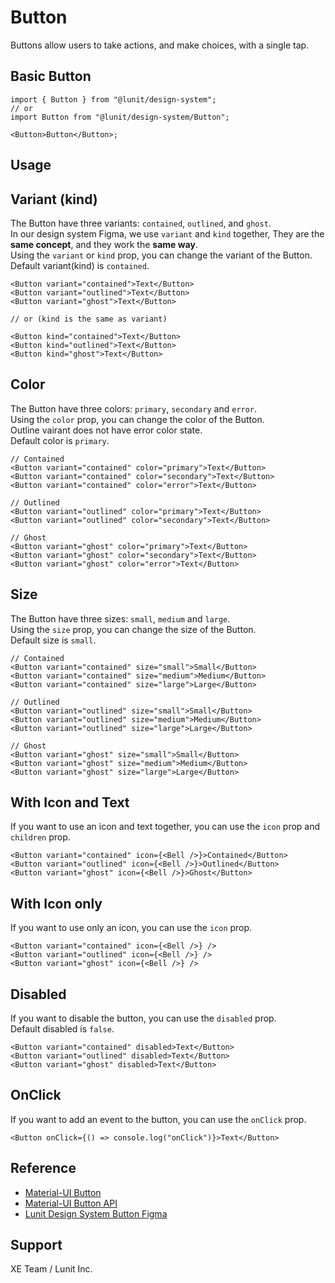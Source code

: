

<Meta name="Button Docs" of={ButtonStories} />

# Button

Buttons allow users to take actions, and make choices, with a single tap.

## Basic Button

```tsx
import { Button } from "@lunit/design-system";
// or
import Button from "@lunit/design-system/Button";

<Button>Button</Button>;
```

## Usage

<Canvas of={ButtonStories.BasicButton} sourceState="none" />

<Controls />

## Variant (kind)

The Button have three variants: `contained`, `outlined`, and `ghost`.<br />
In our design system Figma, we use `variant` and `kind` together, They are the **same concept**, and they work the **same way**.<br />
Using the `variant` or `kind` prop, you can change the variant of the Button.<br />
Default variant(kind) is `contained`.

<Canvas
  of={ButtonKindStories.Kind}
  meta={ButtonKindStories}
  sourceState="none"
/>

```tsx
<Button variant="contained">Text</Button>
<Button variant="outlined">Text</Button>
<Button variant="ghost">Text</Button>

// or (kind is the same as variant)

<Button kind="contained">Text</Button>
<Button kind="outlined">Text</Button>
<Button kind="ghost">Text</Button>
```

## Color

The Button have three colors: `primary`, `secondary` and `error`.<br />
Using the `color` prop, you can change the color of the Button.<br />
Outline vairant does not have error color state.<br />
Default color is `primary`.

<Canvas
  of={ButtonColorStories.Color}
  meta={ButtonColorStories}
  sourceState="none"
/>

```tsx
// Contained
<Button variant="contained" color="primary">Text</Button>
<Button variant="contained" color="secondary">Text</Button>
<Button variant="contained" color="error">Text</Button>

// Outlined
<Button variant="outlined" color="primary">Text</Button>
<Button variant="outlined" color="secondary">Text</Button>

// Ghost
<Button variant="ghost" color="primary">Text</Button>
<Button variant="ghost" color="secondary">Text</Button>
<Button variant="ghost" color="error">Text</Button>
```

## Size

The Button have three sizes: `small`, `medium` and `large`.<br />
Using the `size` prop, you can change the size of the Button.<br />
Default size is `small`.

<Canvas of={ButtonStories.Size} sourceState="none" />

```tsx
// Contained
<Button variant="contained" size="small">Small</Button>
<Button variant="contained" size="medium">Medium</Button>
<Button variant="contained" size="large">Large</Button>

// Outlined
<Button variant="outlined" size="small">Small</Button>
<Button variant="outlined" size="medium">Medium</Button>
<Button variant="outlined" size="large">Large</Button>

// Ghost
<Button variant="ghost" size="small">Small</Button>
<Button variant="ghost" size="medium">Medium</Button>
<Button variant="ghost" size="large">Large</Button>

```

## With Icon and Text

If you want to use an icon and text together, you can use the `icon` prop and `children` prop.

<Canvas
  of={ButtonIconStories.IconWithTextButton}
  meta={ButtonIconStories}
  sourceState="none"
/>

```tsx
<Button variant="contained" icon={<Bell />}>Contained</Button>
<Button variant="outlined" icon={<Bell />}>Outlined</Button>
<Button variant="ghost" icon={<Bell />}>Ghost</Button>
```

## With Icon only

If you want to use only an icon, you can use the `icon` prop.

<Canvas
  of={ButtonIconStories.IconOnlyButton}
  meta={ButtonIconStories}
  sourceState="none"
/>

```tsx
<Button variant="contained" icon={<Bell />} />
<Button variant="outlined" icon={<Bell />} />
<Button variant="ghost" icon={<Bell />} />
```

## Disabled

If you want to disable the button, you can use the `disabled` prop.<br />
Default disabled is `false`.

<Canvas
  of={ButtonStories.Disabled}
  meta={ButtonIconStories}
  sourceState="none"
/>

```tsx
<Button variant="contained" disabled>Text</Button>
<Button variant="outlined" disabled>Text</Button>
<Button variant="ghost" disabled>Text</Button>
```

## OnClick

If you want to add an event to the button, you can use the `onClick` prop.

<Canvas
  of={ButtonKindStories.Kind}
  meta={ButtonKindStories}
  sourceState="none"
/>

```tsx
<Button onClick={() => console.log("onClick")}>Text</Button>
```

## Reference

- [Material-UI Button](https://mui.com/material-ui/react-button/)
- [Material-UI Button API](https://mui.com/api/button/)
- [Lunit Design System Button Figma](https://www.figma.com/file/BSdRUpEPp7XiJ9YnEqpf6F/1.0.0_Components?type=design&node-id=284-3&mode=design&t=dM6Vnv02YvTzQ8vH-0)

## Support

XE Team / Lunit Inc.
